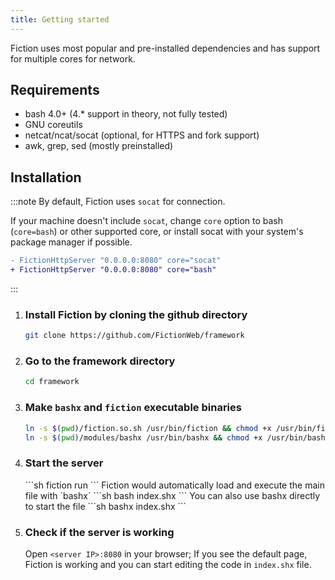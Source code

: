 ```yaml
---
title: Getting started
---
```


Fiction uses most popular and pre-installed dependencies and has support for multiple cores for network. 

## Requirements 

- bash 4.0+ (4.* support in theory, not fully tested)
- GNU coreutils
- netcat/ncat/socat (optional, for HTTPS and fork support)
- awk, grep, sed (mostly preinstalled)

## Installation

:::note
By default, Fiction uses `socat` for connection.

If your machine doesn't include `socat`, change `core` option to bash (`core=bash`) or other supported core, or install socat with your system's package manager if possible.
   
```diff lang="sh"
- FictionHttpServer "0.0.0.0:8080" core="socat"
+ FictionHttpServer "0.0.0.0:8080" core="bash"
```
:::

<Steps>

1. ### Install Fiction by cloning the github directory

   ```sh
   git clone https://github.com/FictionWeb/framework
   ```

2. ### Go to the framework directory 

    ```sh 
    cd framework
    ```

3. ### Make `bashx` and `fiction` executable binaries

   ```sh
   ln -s $(pwd)/fiction.so.sh /usr/bin/fiction && chmod +x /usr/bin/fiction
   ln -s $(pwd)/modules/bashx /usr/bin/bashx && chmod +x /usr/bin/bashx
   ```

4. ### Start the server
   <Tabs>
   <TabItem label="fiction">
   ```sh 
   fiction run
   ```
   </TabItem>
   <TabItem label="bash">
   Fiction would automatically load and execute the main file with `bashx`
   ```sh 
   bash index.shx
   ```
   </TabItem>
   <TabItem label="bashx">
   You can also use bashx directly to start the file
   ```sh 
   bashx index.shx
   ```
   </TabItem>
   </Tabs>

5. ### Check if the server is working

   Open `<server IP>:8080` in your browser; If you see the default page, Fiction is working and you can start editing the code in `index.shx` file.

</Steps>